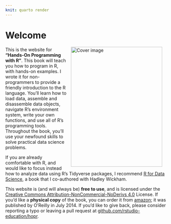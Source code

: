 ```yaml
---
knit: quarto render
---
```


# Welcome {-} 

<a href="https://www.amazon.com/Hands-Programming-Write-Functions-Simulations/dp/1449359019"><img src="cover.png" width="285" height="375" alt="Cover image" align="right" style="margin: 0 1em 0 1em" /></a> This is the website for __"Hands-On Programming with R"__. This book will teach you how to program in R, with hands-on examples. I wrote it for non-programmers to provide a friendly introduction to the R language. You'll learn how to load data, assemble and disassemble data objects, navigate R's environment system, write your own functions, and use all of R's programming tools. Throughout the book, you'll use your newfound skills to solve practical data science problems. 

If you are already comfortable with R, and would like to focus instead how to analyze data using R's Tidyverse packages, I recommend [R for Data Science](http://r4ds.had.co.nz/), a book that I co-authored with Hadley Wickham. 

This website is (and will always be) __free to use__, and is licensed under the [Creative Commons Attribution-NonCommercial-NoDerivs 4.0](https://creativecommons.org/licenses/by-nc-nd/4.0/) License. If you'd like a __physical copy__ of the book, you can order it from [amazon](https://www.amazon.com/Hands-Programming-Write-Functions-Simulations/dp/1449359019); it was published by O'Reilly in July 2014. If you'd like to give back, please consider reporting a typo or leaving a pull request at [github.com/rstudio-education/hopr](https://github.com/rstudio-education/hopr).


